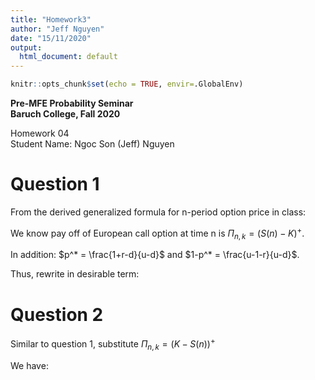 ```yaml
---
title: "Homework3"
author: "Jeff Nguyen"
date: "15/11/2020"
output:
  html_document: default
---
```


```r
knitr::opts_chunk$set(echo = TRUE, envir=.GlobalEnv)
```
  
**Pre-MFE Probability Seminar**  
**Baruch College, Fall 2020**  


Homework 04  
Student Name: Ngoc Son (Jeff) Nguyen  


# **Question 1**  
  
From the derived generalized formula for n-period option price in class:  

\begin{equation}
  \begin{aligned}
    \Pi_0 =& \frac{1}{(1+r)^n} \sum_{k=0}^{n} \Pi_{n,k} {n \choose k} (p^{*})^k (1-p^{*})^{n-k}  \\
    \text{where} &  \\
    \Pi_{n,k} =& \, \text{payoff when} \, S(n) = S(0)u^k d^{n-k}  \\
  \end{aligned}
\end{equation}
  
We know pay off of European call option at time n is $\Pi_{n,k} = (S(n) - K)^+$.  

In addition: $p^* = \frac{1+r-d}{u-d}$ and $1-p^* = \frac{u-1-r}{u-d}$.  


Thus, rewrite in desirable term:  

\begin{equation}
  \begin{aligned}
    \Pi_0 =& \frac{1}{(1+r)^n} \sum_{k=0}^{n} (S(n) - K)^+ {n \choose k} \Big(\frac{1+r-d}{u-d}\Big)^k \Big(\frac{u-1-r}{u-d}\Big)^{n-k}  \\
    \text{or} &  \\
    \Pi_0 =& \frac{1}{(1+r)^n} \sum_{k=0}^{n} (S(0)u^k d^{n-k} - K)^+ {n \choose k} \Big(\frac{1+r-d}{u-d}\Big)^k \Big(\frac{u-1-r}{u-d}\Big)^{n-k}  \\
  \end{aligned}
\end{equation}  

# **Question 2**  

Similar to question 1, substitute $\Pi_{n,k} = (K - S(n))^+$  

We have:  

\begin{equation}
  \begin{aligned}
    \Pi_0 =& \frac{1}{(1+r)^n} \sum_{k=0}^{n} (K - S(0)u^k d^{n-k})^+ {n \choose k} \Big(\frac{1+r-d}{u-d}\Big)^k \Big(\frac{u-1-r}{u-d}\Big)^{n-k}  \\
  \end{aligned}
\end{equation}  